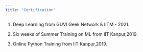 ```yaml
---
title: "Certification"
---
```


1. Deep Learning from GUVI Geek Network & IITM - 2021.

2. Six weeks of Summer Training on ML from IIT Kanpur,2019.

3. Online Python Training from IIT Kanpur,2019.
